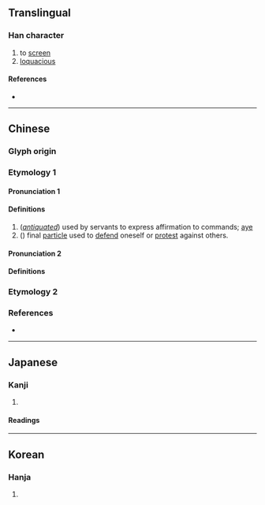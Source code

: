 {{character info/new}}
==Translingual==

===Han character===
{{Han char|rn=30|rad=口|as=11|sn=14|four=|canj=RITF|ids=⿰口庶}}

# to [[screen]]
# [[loquacious]]

====References====
* {{Han ref|kx=0204.240|dkj=04151|dj=0427.040|hdz=10678.060|uh=55FB|ud=22011}}

----

==Chinese==
{{attn|ltc}}{{attn|och|Middle+Old Chinese needs to be distributed}}

===Glyph origin===
{{Han etym}}

===Etymology 1===
{{zh-forms}}

====Pronunciation 1====
{{zh-pron
|m=zhē
|c=ze1
|mc=
|oc=
|cat=
}}

====Definitions====
{{zh-hanzi}}
# (''[[antiquated]]'') used by servants to express affirmation to commands; [[aye]] 
#(''{{w|Cantonese}}'') final [[particle]] used to [[defend]] oneself or [[protest]] against others. 
#: {{zh-x|我 講 咗 我 唔 知 '''嗻{ze1}''' !|''I said I didn't know!''|C-GZ}}

====Pronunciation 2====
{{zh-pron
|m=zhè
|mc=
|oc=
|cat=
}}

====Definitions====
{{zh-hanzi}}

{{rfdef|zh}}

===Etymology 2===
{{zh-see|啫}}

===References===
* {{R:twedu|C01378}}

----

==Japanese==

===Kanji===
{{ja-kanji|grade=|rs=口11}}

# {{rfdef|ja|sort=口11}}

====Readings====
{{ja-readings
|goon=しゃ
|kanon=しゃ
|kanyoon=しょ
|kun=さえぎ-る}}

----

==Korean==

===Hanja===
{{ko-hanja|hangeul=차|rv=cha|mr=ch'a}}

# {{rfdef|ko|sort=口11}}